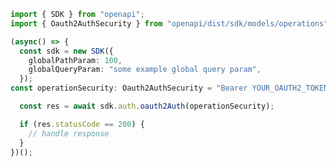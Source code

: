 ```typescript showLineNumbers copy filename="Oauth2 Auth usage example"
import { SDK } from "openapi";
import { Oauth2AuthSecurity } from "openapi/dist/sdk/models/operations";

(async() => {
  const sdk = new SDK({
    globalPathParam: 100,
    globalQueryParam: "some example global query param",
  });
const operationSecurity: Oauth2AuthSecurity = "Bearer YOUR_OAUTH2_TOKEN";

  const res = await sdk.auth.oauth2Auth(operationSecurity);

  if (res.statusCode == 200) {
    // handle response
  }
})();
```
